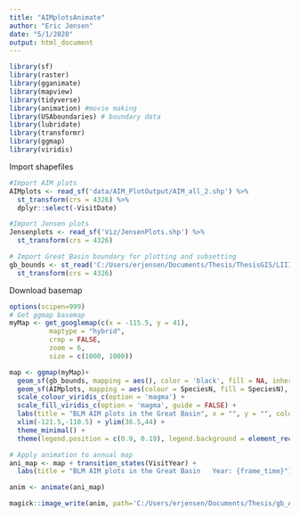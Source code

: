 ```yaml
---
title: "AIMplotsAnimate"
author: "Eric Jensen"
date: "5/1/2020"
output: html_document
---
```


```r
library(sf)
library(raster)
library(gganimate)
library(mapview)
library(tidyverse)
library(animation) #movie making
library(USAboundaries) # boundary data
library(lubridate)
library(transformr)
library(ggmap)
library(viridis)
```

Import shapefiles
```r
#Import AIM plots
AIMplots <- read_sf('data/AIM_PlotOutput/AIM_all_2.shp') %>%
  st_transform(crs = 4326) %>%
  dplyr::select(-VisitDate)

#Import Jensen plots
Jensenplots <- read_sf('Viz/JensenPlots.shp') %>%
  st_transform(crs = 4326)

# Import Great Basin boundary for plotting and subsetting
gb_bounds <- st_read('C:/Users/erjensen/Documents/Thesis/ThesisGIS/LIIIGBBoundary/LIIIGBBoundary.shp') %>%
  st_transform(crs = 4326)
```

Download basemap
```r
options(scipen=999)
# Get ggmap basemap
myMap <- get_googlemap(c(x = -115.5, y = 41),
          maptype = "hybrid", 
          crop = FALSE,
          zoom = 6,
          size = c(1000, 1000))

map <- ggmap(myMap)+
  geom_sf(gb_bounds, mapping = aes(), color = 'black', fill = NA, inherit.aes = FALSE, cex = 1.5) +
  geom_sf(AIMplots, mapping = aes(colour = SpeciesN, fill = SpeciesN), inherit.aes = FALSE) +
  scale_colour_viridis_c(option = 'magma') +
  scale_fill_viridis_c(option = 'magma', guide = FALSE) +
  labs(title = "BLM AIM plots in the Great Basin", x = "", y = "", colour = 'Richness') +
  xlim(-121.5,-110.5) + ylim(36.5,44) +
  theme_minimal() +
  theme(legend.position = c(0.9, 0.19), legend.background = element_rect(fill = alpha('white',.8)))

# Apply animation to annual map
ani_map <- map + transition_states(VisitYear) +
  labs(title = "BLM AIM plots in the Great Basin   Year: {frame_time}") 

anim <- animate(ani_map)

magick::image_write(anim, path='C:/Users/erjensen/Documents/Thesis/gb_AIM_animation.gif')
```




